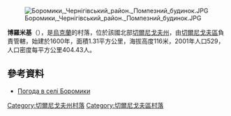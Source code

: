 [[Image:Боромики,_Чернігівський_район._Помпезний_будинок.JPG|right]]

'''博羅米基'''（{{lang-uk|Боромики}}），是[[烏克蘭|烏克蘭]]的村落，位於該國北部[[切爾尼戈夫州|切爾尼戈夫州]]，由[[切爾尼戈夫區|切爾尼戈夫區]]負責管轄，始建於1600年，面積1.31平方公里，海拔高度116米，2001年人口529，人口密度每平方公里404.43人。

{{coord|51|32|4|N|31|36|18|E|scale:100000|display=title}}

==參考資料==
* [http://weather.in.ua/ua/chernigovskaja/1860 Погода в селі Боромики] {{Wayback|url=http://weather.in.ua/ua/chernigovskaja/1860 |date=20160305105642 }}

[[Category:切爾尼戈夫州村落|Category:切爾尼戈夫州村落]]
[[Category:切爾尼戈夫區村落|Category:切爾尼戈夫區村落]]


{{Chernihiv-geo-stub}}